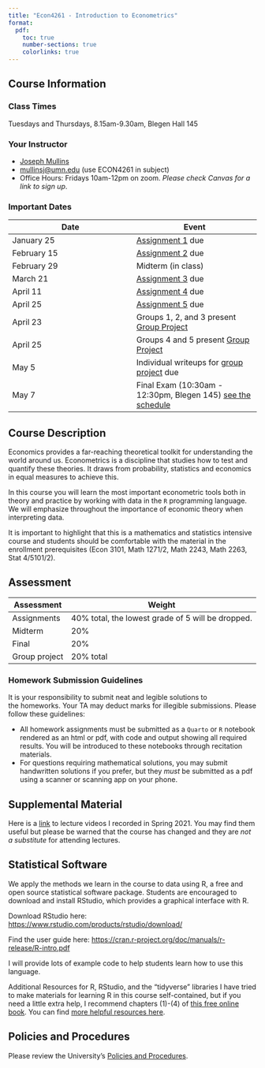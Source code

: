 ```yaml
---
title: "Econ4261 - Introduction to Econometrics"
format:
  pdf:
    toc: true
    number-sections: true
    colorlinks: true
---
```


## Course Information

### Class Times
Tuesdays and Thursdays, 8.15am-9.30am, Blegen Hall 145

### Your Instructor

- [Joseph Mullins](http://www.josephlyonmullins.com/)
- [mullinsj\@umn.edu](mailto:mullinsj@umn.edu?subject=Econ4261) (use ECON4261 in subject)
- Office Hours: Fridays 10am-12pm on zoom. *Please check Canvas for a link to sign up*.

### Important Dates

| Date | Event |
| ---- | ---- |
| January 25 | [Assignment 1](assignments/Homework-1.qmd) due |
| February 15 | [Assignment 2](assignments/Homework-2.qmd) due |
| February 29 | Midterm (in class) |
| March 21 | [Assignment 3](assignments/Homework-3.qmd) due |
| April 11 | [Assignment 4](assignments/Homework-4.qmd) due |
| April 25 | [Assignment 5](assignments/Homework-5.qmd) due |
| April 23 | Groups 1, 2, and 3 present [Group Project](assignments/GroupProject.qmd) |
| April 25 | Groups 4 and 5 present [Group Project](assignments/GroupProject.qmd) |
| May 5 | Individual writeups for [group project](assignments/GroupProject.qmd) due  |
| May 7 | Final Exam (10:30am - 12:30pm, Blegen 145) [see the schedule](https://onestop.umn.edu/calendar/final-exam-times) |

## Course Description

Economics provides a far-reaching theoretical toolkit for understanding the world around us. Econometrics is a discipline that studies how to test and quantify these theories. It draws from probability, statistics and economics in equal measures to achieve this.

In this course you will learn the most important econometric tools both in theory and practice by working with data in the `R` programming language. We will emphasize throughout the importance of economic theory when interpreting data.

It is important to highlight that this is a mathematics and statistics intensive course and students should be comfortable with the material in the enrollment prerequisites (Econ 3101, Math 1271/2, Math 2243, Math 2263, Stat 4/5101/2).

## Assessment

| Assessment | Weight |
| ----- | ----- |
| Assignments | 40% total, the lowest grade of 5 will be dropped. |
| Midterm | 20% |
| Final | 20% |
| Group project | 20% total |


### Homework Submission Guidelines

It is your responsibility to submit neat and legible solutions to the homeworks. Your TA may deduct marks for illegible submissions. Please follow these guidelines:

- All homework assignments must be submitted as a `Quarto` or `R` notebook rendered as an html or pdf, with code and output showing all required results. You will be introduced to these notebooks through recitation materials.
- For questions requiring mathematical solutions, you may submit handwritten solutions if you prefer, but they *must* be submitted as a pdf using a scanner or scanning app on your phone.

## Supplemental Material

Here is a [link](https://youtube.com/playlist?list=PLZCuo6AdR2dhd3qYHUGPZpqxZvZOI03tH) to lecture videos I recorded in Spring 2021. You may find them useful but please be warned that the course has changed and they are *not a substitute* for attending lectures.

## Statistical Software
We apply the methods we learn in the course to data using R, a free and open source statistical software package. Students are encouraged to download and install RStudio, which provides a graphical interface with R. 

Download RStudio here: <https://www.rstudio.com/products/rstudio/download/>

Find the user guide here: <https://cran.r-project.org/doc/manuals/r-release/R-intro.pdf>

I will provide lots of example code to help students learn how to use this language.

Additional Resources for R, RStudio, and the "tidyverse" libraries
I have tried to make materials for learning R in this course self-contained, but if you need a little extra help, I recommend chapters (1)-(4) of [this free online book](https://moderndive.com/index.html). You can find [more helpful resources here](https://www.tidyverse.org/learn/).

## Policies and Procedures

Please review the University's [Policies and Procedures](docs/University_department_policies_syllabus_23_24.docx).